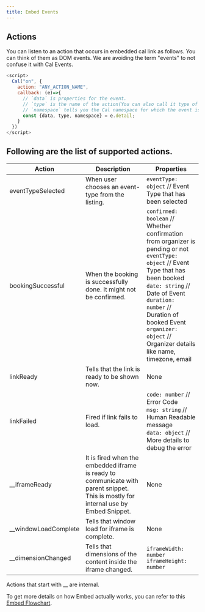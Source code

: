 ```yaml
---
title: Embed Events
---
```


## Actions

You can listen to an action that occurs in embedded cal link as follows. You can think of them as DOM events. We are avoiding the term "events" to not confuse it with Cal Events.

```js
<script>
  Cal("on", {
    action: "ANY_ACTION_NAME",
    callback: (e)=>{
      // `data` is properties for the event.
      // `type` is the name of the action(You can also call it type of the action.) This would be same as "ANY_ACTION_NAME" except when ANY_ACTION_NAME="*" which listens to all the events.
      // `namespace` tells you the Cal namespace for which the event is fired/
      const {data, type, namespace} = e.detail;
    }
  })
</script>
```

## Following are the list of supported actions.

| Action               | Description                                                                                           | Properties                                                                                                                       |
|----------------------|-------------------------------------------------------------------------------------------------------|-----------------------------------------------------------------------------------------------------------------------------------|
| eventTypeSelected    | When user chooses an event-type from the listing.                                                     | `eventType: object` // Event Type that has been selected                                                                         |
| bookingSuccessful    | When the booking is successfully done. It might not be confirmed.                                     | `confirmed: boolean` // Whether confirmation from organizer is pending or not <br /> `eventType: object` // Event Type that has been booked <br /> `date: string` // Date of Event <br /> `duration: number` // Duration of booked Event <br /> `organizer: object` // Organizer details like name, timezone, email |
| linkReady            | Tells that the link is ready to be shown now.                                                         | None                                                                                                                             |
| linkFailed           | Fired if link fails to load.                                                                          | `code: number` // Error Code <br /> `msg: string` // Human Readable message <br /> `data: object` // More details to debug the error |
| __iframeReady        | It is fired when the embedded iframe is ready to communicate with parent snippet. This is mostly for internal use by Embed Snippet. | None                                                                                                                             |
| __windowLoadComplete | Tells that window load for iframe is complete.                                                        | None                                                                                                                             |
| __dimensionChanged   | Tells that dimensions of the content inside the iframe changed.                                       | `iframeWidth: number` <br /> `iframeHeight: number`                                                                           |


<Info>Actions that start with __ are internal.</Info>

To get more details on how Embed actually works, you can refer to this [Embed Flowchart](https://www.figma.com/file/zZ5oaUpg12Fuu5mGZrPlP5/Embed-Flowchart).